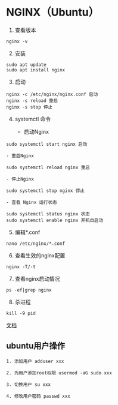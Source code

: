 # NGINX（Ubuntu）

1. 查看版本 
```shell
nginx -v
```

2. 安装
```shell
sudo apt update
sudo apt install nginx
```

3. 启动
```shell
nginx -c /etc/nginx/nginx.conf 启动
nginx -s reload 重启
nginx -s stop 停止
```

4. systemctl 命令

	- 启动Nginx
```shell
sudo systemctl start nginx 启动
```

	- 重启Nginx
```shell
sudo systemctl reload nginx 重启
```

	- 停止Nginx
```shell
sudo systemctl stop nginx 停止
```

	- 查看 Nginx 运行状态
```shell
sudo systemctl status nginx 状态
sudo systemctl enable nginx 开机自启动
```

5. 编辑*.conf
```shell
nano /etc/nginx/*.conf
```


6. 查看生效的nginx配置
```shell
nginx -T/-t
```

7. 查看nginx启动情况
```shell
ps -ef|grep nginx
```

8. 杀进程
```shell
kill -9 pid
```

[文档](https://juejin.cn/post/6942607113118023710?searchId=20240712102902DFAC557D1457E420A649)



## ubuntu用户操作
```doc
1. 添加用户 adduser xxx

2. 为用户添加root权限 usermod -aG sudo xxx

3. 切换用户 su xxx

4. 修改用户密码 passwd xxx
```